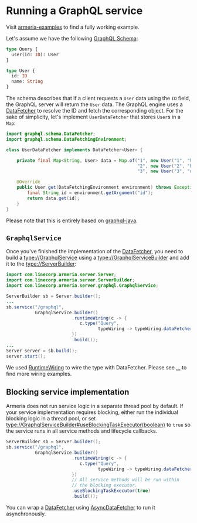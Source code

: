 # Running a GraphQL service

<Tip>

Visit [armeria-examples](https://github.com/line/armeria-examples) to find a fully working example.

</Tip>

Let's assume we have the following [GraphQL Schema](https://graphql.org/learn/schema/):

```graphql
type Query {
  user(id: ID): User
}

type User {
  id: ID
  name: String
}
```

The schema describes that if a client requests a `User` data using the `ID` field, the GraphQL server will
return the `User` data. The GraphQL engine uses a [DataFetcher](https://javadoc.io/doc/com.graphql-java/graphql-java/latest/graphql/schema/DataFetcher.html)
to resolve the ID and fetch the corresponding object. For the sake of simplicity, let's implement
`UserDataFetcher` that stores `User`s in a `Map`:

```java
import graphql.schema.DataFetcher;
import graphql.schema.DataFetchingEnvironment;

class UserDataFetcher implements DataFetcher<User> {

    private final Map<String, User> data = Map.of("1", new User("1", "hero"),
                                                  "2", new User("2", "human"),
                                                  "3", new User("3", "droid"));

    @Override
    public User get(DataFetchingEnvironment environment) throws Exception {
        final String id = environment.getArgument("id");
        return data.get(id);
    }
}
```

<Tip>

Please note that this is entirely based on [graphql-java](https://www.graphql-java.com/).

</Tip>

## `GraphqlService`

Once you've finished the implementation of the [DataFetcher](https://javadoc.io/doc/com.graphql-java/graphql-java/latest/graphql/schema/DataFetcher.html), you need to build a <type://GraphqlService> using
a <type://GraphqlServiceBuilder> and add it to the <type://ServerBuilder>:

```java
import com.linecorp.armeria.server.Server;
import com.linecorp.armeria.server.ServerBuilder;
import com.linecorp.armeria.server.graphql.GraphqlService;

ServerBuilder sb = Server.builder();
...
sb.service("/graphql",
           GraphqlService.builder()
                         .runtimeWiring(c -> {
                            c.type("Query",
                                   typeWiring -> typeWiring.dataFetcher("user", new UserDataFetcher()));
                         })
                         .build());
...
Server server = sb.build();
server.start();
```

We used [RuntimeWiring](https://javadoc.io/doc/com.graphql-java/graphql-java/latest/graphql/schema/idl/RuntimeWiring.html) to wire the type with DataFetcher. Please see [...](https://www.graphql-java.com/documentation/master/schema/#creating-a-schema-using-the-sdl) to find more wiring examples.

## Blocking service implementation

Armeria does not run service logic in a separate thread pool by default. If your service implementation
requires blocking, either run the individual blocking logic in a thread pool, or set
<type://GraphqlServiceBuilder#useBlockingTaskExecutor(boolean)> to `true` so the service runs in
all service methods and lifecycle callbacks.

```java
ServerBuilder sb = Server.builder();
sb.service("/graphql",
           GraphqlService.builder()
                         .runtimeWiring(c -> {
                            c.type("Query",
                                   typeWiring -> typeWiring.dataFetcher("user", new UserDataFetcher()));
                         })
                         // All service methods will be run within
                         // the blocking executor.
                         .useBlockingTaskExecutor(true)
                         .build());
```

<Tip>

You can wrap a [DataFetcher](https://javadoc.io/doc/com.graphql-java/graphql-java/latest/graphql/schema/DataFetcher.html) using [AsyncDataFetcher](https://javadoc.io/doc/com.graphql-java/graphql-java/latest/graphql/schema/AsyncDataFetcher.html) to run it asynchronously.

</Tip>
